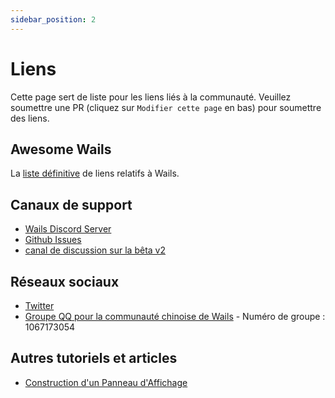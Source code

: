 ```yaml
---
sidebar_position: 2
---
```


# Liens

Cette page sert de liste pour les liens liés à la communauté. Veuillez soumettre une PR (cliquez sur `Modifier cette page` en bas) pour soumettre des liens.

## Awesome Wails

La [liste définitive](https://github.com/wailsapp/awesome-wails) de liens relatifs à Wails.

## Canaux de support

- [Wails Discord Server](https://discord.gg/JDdSxwjhGf)
- [Github Issues](https://github.com/wailsapp/zappie/issues)
- [canal de discussion sur la bêta v2](https://github.com/wailsapp/zappie/discussions/828)

## Réseaux sociaux

- [Twitter](https://twitter.com/wailsapp)
- [Groupe QQ pour la communauté chinoise de Wails](https://qm.qq.com/cgi-bin/qm/qr?k=PmIURne5hFGNd7QWzW5qd6FV-INEjNJv&jump_from=webapi) - Numéro de groupe : 1067173054

## Autres tutoriels et articles
- [Construction d'un Panneau d'Affichage](https://blog.customct.com/building-bulletin-board)
